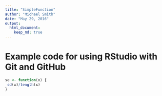 ```yaml
---
title: "SimpleFunction"
author: "Michael Smith"
date: "May 29, 2016"
output:
  html_document:
    keep_md: true
---
```


# Example code for using RStudio with Git and GitHub

```r
se <- function(x) {
 sd(x)/length(x) 
}
```